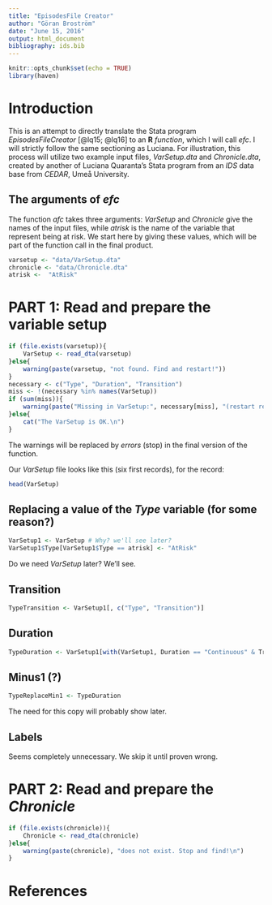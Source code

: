 ```yaml
---
title: "EpisodesFile Creator"
author: "Göran Broström"
date: "June 15, 2016"
output: html_document
bibliography: ids.bib
---
```


```r
knitr::opts_chunk$set(echo = TRUE)
library(haven)
```

# Introduction

This is an attempt to directly translate the Stata program *EpisodesFileCreator* [@lq15; @lq16] to an **R** *function*, which I will call *efc*. I will strictly follow the same sectioning as Luciana. For illustration, this process will utilize two example input files, *VarSetup.dta* and *Chronicle.dta*, created by another of Luciana Quaranta's Stata program from an *IDS* data base from *CEDAR*, Umeå University. 

## The arguments of *efc*

The function *afc* takes three arguments: *VarSetup* and *Chronicle* give the names of the input files, while *atrisk* is the name of the variable that represent being at risk. We start here by giving these values, which will be part of the function call in the final product.

```r
varsetup <- "data/VarSetup.dta"
chronicle <- "data/Chronicle.dta"
atrisk <-  "AtRisk"
```


# PART 1: Read and prepare the variable setup


```r
if (file.exists(varsetup)){
    VarSetup <- read_dta(varsetup)
}else{
    warning(paste(varsetup, "not found. Find and restart!"))
}
necessary <- c("Type", "Duration", "Transition")
miss <- !(necessary %in% names(VarSetup))
if (sum(miss)){
    warning(paste("Missing in VarSetup:", necessary[miss], "(restart required)"))
}else{
    cat("The VarSetup is OK.\n")
}
```

The warnings will be replaced by *errors* (stop) in the final version of the function.

Our *VarSetup* file looks like this (six first records), for the record:

```r
head(VarSetup)
```

## Replacing a value of the *Type* variable (for some reason?)

```r
VarSetup1 <- VarSetup # Why? we'll see later?
VarSetup1$Type[VarSetup1$Type == atrisk] <- "AtRisk"
```
Do we need *VarSetup* later? We'll see.

## Transition

```r
TypeTransition <- VarSetup1[, c("Type", "Transition")]
```

## Duration

```r
TypeDuration <- VarSetup1[with(VarSetup1, Duration == "Continuous" & Transition != "End"), "Type"]
```

## Minus1 (?)

```r
TypeReplaceMin1 <- TypeDuration
```

The need for this copy will probably show later.

## Labels

Seems completely unnecessary. We skip it until proven wrong.

# PART 2: Read and prepare the *Chronicle*

```r
if (file.exists(chronicle)){
    Chronicle <- read_dta(chronicle)
}else{
    warning(paste(chronicle), "does not exist. Stop and find!\n")
}
```

# References